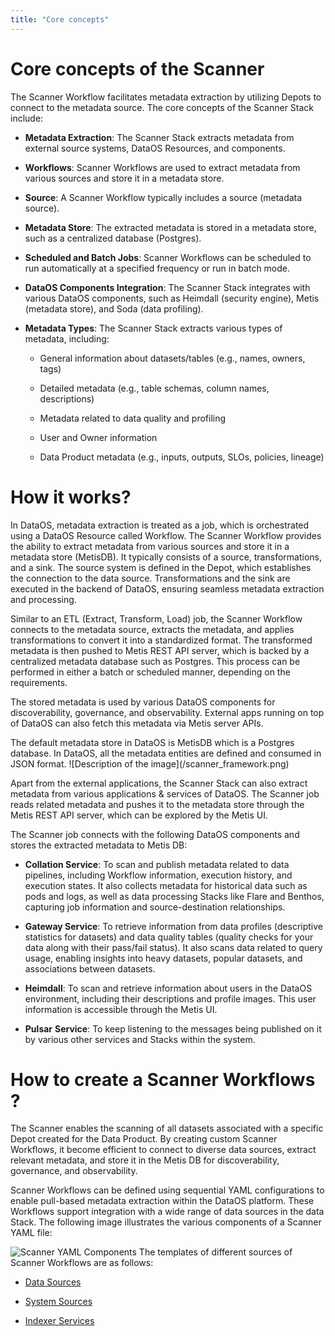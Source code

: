 ```yaml
---
title: "Core concepts"
---
```


# Core concepts of the Scanner

The Scanner Workflow facilitates metadata extraction by utilizing Depots to connect to the metadata source.  The core concepts of the Scanner Stack include:

* **Metadata Extraction**: The Scanner Stack extracts metadata from external source systems, DataOS Resources, and components.

* **Workflows**: Scanner Workflows are used to extract metadata from various sources and store it in a metadata store.

* **Source**: A Scanner Workflow typically includes a source (metadata source).

* **Metadata Store**: The extracted metadata is stored in a metadata store, such as a centralized database (Postgres).

* **Scheduled and Batch Jobs**: Scanner Workflows can be scheduled to run automatically at a specified frequency or run in batch mode.

* **DataOS Components Integration**: The Scanner Stack integrates with various DataOS components, such as Heimdall (security engine), Metis (metadata store), and Soda (data profiling).

* **Metadata Types**: The Scanner Stack extracts various types of metadata, including:

  * General information about datasets/tables (e.g., names, owners, tags)

  * Detailed metadata (e.g., table schemas, column names, descriptions)

  * Metadata related to data quality and profiling

  * User and Owner information

  * Data Product metadata (e.g., inputs, outputs, SLOs, policies, lineage)

# How it works?

In DataOS, metadata extraction is treated as a job, which is orchestrated using a DataOS Resource called Workflow. The Scanner Workflow provides the ability to extract metadata from various sources and store it in a metadata store (MetisDB). It typically consists of a source, transformations, and a sink. The source system is defined in the Depot, which establishes the connection to the data source. Transformations and the sink are executed in the backend of DataOS, ensuring seamless metadata extraction and processing.

Similar to an ETL (Extract, Transform, Load) job, the Scanner Workflow connects to the metadata source, extracts the metadata, and applies transformations to convert it into a standardized format. The transformed metadata is then pushed to Metis REST API server, which is backed by a centralized metadata database such as Postgres. This process can be performed in either a batch or scheduled manner, depending on the requirements.

The stored metadata is used by various DataOS components for discoverability, governance, and observability. External apps running on top of DataOS can also fetch this metadata via Metis server APIs.

<Note>
  The default metadata store in DataOS is MetisDB which is a Postgres database.
  In DataOS, all the metadata entities are defined and consumed in JSON format.
</Note>

<Frame caption="DataOS Scanner Stack for metadata extraction">
  ![Description of the image](/scanner_framework.png)
</Frame>

Apart from the external applications, the Scanner Stack can also extract metadata from various applications & services of DataOS. The Scanner job reads related metadata and pushes it to the metadata store through the Metis REST API server, which can be explored by the Metis UI.

The Scanner job connects with the following DataOS components and stores the extracted metadata to Metis DB:

* **Collation Service**: To scan and publish metadata related to data pipelines, including Workflow information, execution history, and execution states. It also collects metadata for historical data such as pods and logs, as well as data processing Stacks like <Tooltip tip="Flare stack is used for building end-to-end data pipelines within DataOS.">Flare</Tooltip> and<Tooltip tip="Benthos is a robust and efficient stream processing stack within DataOS."> Benthos</Tooltip>, capturing job information and source-destination relationships.

* **Gateway Service**: To retrieve information from data profiles (descriptive statistics for datasets) and data quality tables (quality checks for your data along with their pass/fail status). It also scans data related to query usage, enabling insights into heavy datasets, popular datasets, and associations between datasets.

* <Tooltip tip="Heimdall is the authentication, authorization, and governance engine in DataOS">**Heimdall**</Tooltip>: To scan and retrieve information about users in the DataOS environment, including their descriptions and profile images. This user information is accessible through the Metis UI.

* **Pulsar** **Service**: To keep listening to the messages being published on it by various other services and Stacks within the system.

# How to create a Scanner Workflows ?

The Scanner enables the scanning of all datasets associated with a specific Depot created for the Data Product. By creating custom Scanner Workflows, it become efficient to connect to diverse data sources, extract relevant metadata, and store it in the Metis DB for discoverability, governance, and observability.

Scanner Workflows can be defined using sequential YAML configurations to enable pull-based metadata extraction within the DataOS platform. These Workflows support integration with a wide range of data sources in the data Stack. The following image illustrates the various components of a Scanner YAML file:

![](/scanner_yaml_component.jpeg "Scanner YAML Components")
The templates of different sources of Scanner Workflows are as follows:

* [Data Sources](https://dataosinfo.mintlify.app/resources/scanner/supported_sources/data_sources/)

* [System Sources](https://dataosinfo.mintlify.app/resources/scanner/supported_sources/system_metadata_sources/)

* [Indexer Services](https://dataosinfo.mintlify.app/resources/scanner/supported_sources/indexer_services/)